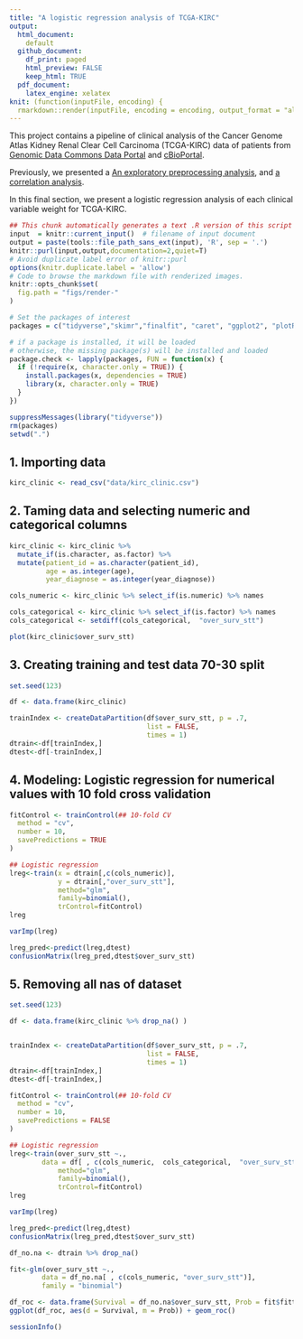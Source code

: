 ```yaml
---
title: "A logistic regression analysis of TCGA-KIRC"
output: 
  html_document: 
    default
  github_document: 
    df_print: paged
    html_preview: FALSE
    keep_html: TRUE
  pdf_document:
    latex_engine: xelatex
knit: (function(inputFile, encoding) {
  rmarkdown::render(inputFile, encoding = encoding, output_format = "all") })    
---
```


This project contains a pipeline of clinical analysis of the Cancer Genome Atlas Kidney Renal Clear Cell Carcinoma (TCGA-KIRC) data of patients from [Genomic Data Commons Data Portal](https://portal.gdc.cancer.gov/exploration?filters=%7B%22op%22%3A%22and%22%2C%22content%22%3A%5B%7B%22op%22%3A%22in%22%2C%22content%22%3A%7B%22field%22%3A%22cases.project.project_id%22%2C%22value%22%3A%5B%22TCGA-KIRC%22%5D%7D%7D%5D%7D) and [cBioPortal](https://www.cbioportal.org/study/summary?id=kirp_tcga).

Previously, we presented a [An exploratory preprocessing analysis](1.preprocessing.md), and [a correlation analysis](2.correlation.md).

In this final section, we present a logistic regression analysis of each clinical variable weight for TCGA-KIRC.

```r
## This chunk automatically generates a text .R version of this script when running within knitr.
input  = knitr::current_input()  # filename of input document
output = paste(tools::file_path_sans_ext(input), 'R', sep = '.')
knitr::purl(input,output,documentation=2,quiet=T)
# Avoid duplicate label error of knitr::purl
options(knitr.duplicate.label = 'allow')
# Code to browse the markdown file with renderized images.
knitr::opts_chunk$set(
  fig.path = "figs/render-"
)
```


```r
# Set the packages of interest
packages = c("tidyverse","skimr","finalfit", "caret", "ggplot2", "plotROC")

# if a package is installed, it will be loaded
# otherwise, the missing package(s) will be installed and loaded
package.check <- lapply(packages, FUN = function(x) {
  if (!require(x, character.only = TRUE)) {
    install.packages(x, dependencies = TRUE)
    library(x, character.only = TRUE)
  }
})

suppressMessages(library("tidyverse"))
rm(packages)
setwd(".")
```


## 1. Importing data

```r

kirc_clinic <- read_csv("data/kirc_clinic.csv")

```



## 2. Taming data and selecting numeric and categorical columns

```r
kirc_clinic <- kirc_clinic %>%
  mutate_if(is.character, as.factor) %>%
  mutate(patient_id = as.character(patient_id),
         age = as.integer(age),
         year_diagnose = as.integer(year_diagnose))

cols_numeric <- kirc_clinic %>% select_if(is.numeric) %>% names

cols_categorical <- kirc_clinic %>% select_if(is.factor) %>% names
cols_categorical <- setdiff(cols_categorical,  "over_surv_stt") 
```



```r
plot(kirc_clinic$over_surv_stt)
```

## 3. Creating training and test data 70-30 split

```r
set.seed(123)

df <- data.frame(kirc_clinic)

trainIndex <- createDataPartition(df$over_surv_stt, p = .7, 
                                  list = FALSE, 
                                  times = 1)
dtrain<-df[trainIndex,]
dtest<-df[-trainIndex,]
```


## 4. Modeling: Logistic regression for numerical values with 10 fold cross validation

```r
fitControl <- trainControl(## 10-fold CV
  method = "cv",
  number = 10,
  savePredictions = TRUE
)

## Logistic regression
lreg<-train(x = dtrain[,c(cols_numeric)],
            y = dtrain[,"over_surv_stt"], 
            method="glm",
            family=binomial(),
            trControl=fitControl)
lreg
```
```r
varImp(lreg)
```


```r
lreg_pred<-predict(lreg,dtest)
confusionMatrix(lreg_pred,dtest$over_surv_stt)
```

## 5. Removing all nas of dataset

```r

set.seed(123)

df <- data.frame(kirc_clinic %>% drop_na() )


trainIndex <- createDataPartition(df$over_surv_stt, p = .7, 
                                  list = FALSE, 
                                  times = 1)
dtrain<-df[trainIndex,]
dtest<-df[-trainIndex,]
```

```r
fitControl <- trainControl(## 10-fold CV
  method = "cv",
  number = 10,
  savePredictions = FALSE
)

## Logistic regression
lreg<-train(over_surv_stt ~.,
        data = df[ , c(cols_numeric,  cols_categorical,  "over_surv_stt")],
            method="glm",
            family=binomial(),
            trControl=fitControl)
lreg
```

```r
varImp(lreg)
```


```r
lreg_pred<-predict(lreg,dtest)
confusionMatrix(lreg_pred,dtest$over_surv_stt)
```

```r
df_no.na <- dtrain %>% drop_na()

fit<-glm(over_surv_stt ~.,
        data = df_no.na[ , c(cols_numeric, "over_surv_stt")],
        family = "binomial")

df_roc <- data.frame(Survival = df_no.na$over_surv_stt, Prob = fit$fitted.values)
ggplot(df_roc, aes(d = Survival, m = Prob)) + geom_roc()
```


```r
sessionInfo()
```

